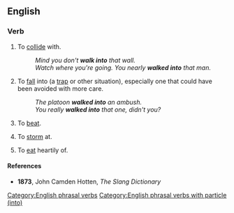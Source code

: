 ==English==

===Verb===
{{en-verb|*}}

# To [[collide]] with.
#: ''Mind you don't '''walk into''' that wall.''
#: ''Watch where you're going. You nearly '''walked into''' that man.''
# To [[fall]] into (a [[trap]] or other situation), especially one that could have been avoided with more care.
#: ''The platoon '''walked into''' an ambush.''
#: ''You really '''walked into''' that one, didn't you?''
# {{lb|en|colloquial|archaic}} To [[beat]]. <!--i.e. assault a person?-->
# {{lb|en|colloquial|archaic}} To [[storm]] at. <!--i.e. scold?-->
# {{lb|en|colloquial|archaic}} To [[eat]] heartily of.

====References====
* '''1873''', John Camden Hotten, ''The Slang Dictionary''

[[Category:English phrasal verbs]]
[[Category:English phrasal verbs with particle (into)]]